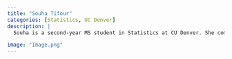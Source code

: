 ```yaml
---
title: "Souha Tifour"
categories: [Statistics, UC Denver]
description: |
  Souha is a second-year MS student in Statistics at CU Denver. She completed her undergraduate studies in Mathematics at the University of Colorado Denver. Souha’s passion lies in the development and application of statistical models, particularly within the realm of genetics. By engaging in this field, she aspires to contribute to the advancement of scientific understanding of diseases and uncover potentially effective strategies for enhancing health. 

image: "Image.png"
---
```


<!-- ## About  -->
<!-- Souha is a second-year MS student in Statistics at CU Denver. She completed her undergraduate studies in Mathematics at the University of Colorado Denver. Souha’s passion lies in the development and application of statistical models, particularly within the realm of genetics. By engaging in this field, she aspires to contribute to the advancement of scientific understanding of diseases and uncover potentially effective strategies for enhancing health.  -->